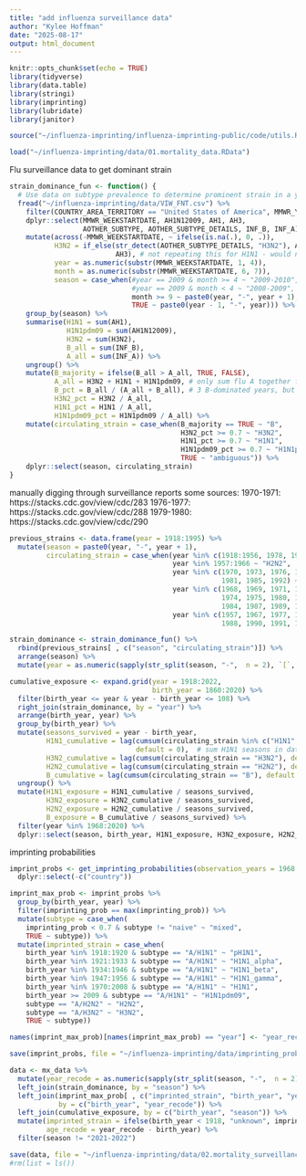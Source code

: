 ```yaml
---
title: "add influenza surveillance data"
author: "Kylee Hoffman"
date: "2025-08-17"
output: html_document
---
```


```r
knitr::opts_chunk$set(echo = TRUE)
library(tidyverse)
library(data.table)
library(stringi)
library(imprinting)
library(lubridate)
library(janitor)
```

```r
source("~/influenza-imprinting/influenza-imprinting-public/code/utils.R")

load("~/influenza-imprinting/data/01.mortality_data.RData")
```

Flu surveillance data to get dominant strain
```r
strain_dominance_fun <- function() {
  # Use data on subtype prevalence to determine prominent strain in a year
  fread("~/influenza-imprinting/data/VIW_FNT.csv") %>%
    filter(COUNTRY_AREA_TERRITORY == "United States of America", MMWR_YEAR <= 2022) %>%
    dplyr::select(MMWR_WEEKSTARTDATE, AH1N12009, AH1, AH3, 
                  AOTHER_SUBTYPE, AOTHER_SUBTYPE_DETAILS, INF_B, INF_A) %>%
    mutate(across(-MMWR_WEEKSTARTDATE, ~ ifelse(is.na(.), 0, .)),
           H3N2 = if_else(str_detect(AOTHER_SUBTYPE_DETAILS, "H3N2"), AH3 + AOTHER_SUBTYPE,
                          AH3), # not repeating this for H1N1 - would not change anything
           year = as.numeric(substr(MMWR_WEEKSTARTDATE, 1, 4)),
           month = as.numeric(substr(MMWR_WEEKSTARTDATE, 6, 7)),
           season = case_when(#year == 2009 & month >= 4 ~ "2009-2010",
                              #year == 2009 & month < 4 ~ "2008-2009",
                              month >= 9 ~ paste0(year, "-", year + 1),
                              TRUE ~ paste0(year - 1, "-", year))) %>%
    group_by(season) %>%
    summarise(H1N1 = sum(AH1),
              H1N1pdm09 = sum(AH1N12009),
              H3N2 = sum(H3N2),
              B_all = sum(INF_B),
              A_all = sum(INF_A)) %>% 
    ungroup() %>%
    mutate(B_majority = ifelse(B_all > A_all, TRUE, FALSE),
           A_all = H3N2 + H1N1 + H1N1pdm09, # only sum flu A together for denom. when B is not dominant 
           B_pct = B_all / (A_all + B_all), # 3 B-dominated years, but only counting 2020-2021
           H3N2_pct = H3N2 / A_all,
           H1N1_pct = H1N1 / A_all,
           H1N1pdm09_pct = H1N1pdm09 / A_all) %>%
    mutate(circulating_strain = case_when(B_majority == TRUE ~ "B",
                                          H3N2_pct >= 0.7 ~ "H3N2",
                                          H1N1_pct >= 0.7 ~ "H1N1",
                                          H1N1pdm09_pct >= 0.7 ~ "H1N1pdm09",
                                          TRUE ~ "ambiguous")) %>%
    dplyr::select(season, circulating_strain)
}
```

manually digging through surveillance reports
some sources: 1970-1971: https://stacks.cdc.gov/view/cdc/283
1976-1977: https://stacks.cdc.gov/view/cdc/288
1979-1980: https://stacks.cdc.gov/view/cdc/290
```r
previous_strains <- data.frame(year = 1918:1995) %>% 
  mutate(season = paste0(year, "-", year + 1),
         circulating_strain = case_when(year %in% c(1918:1956, 1978, 1986) ~ "H1N1",
                                        year %in% 1957:1966 ~ "H2N2",
                                        year %in% c(1970, 1973, 1976, 1979, 
                                                    1981, 1985, 1992) ~ "B",
                                        year %in% c(1968, 1969, 1971, 1972,
                                                    1974, 1975, 1980, 1982,
                                                    1984, 1987, 1989, 1993, 1994) ~ "H3N2",
                                        year %in% c(1957, 1967, 1977, 1983, 
                                                    1988, 1990, 1991, 1995) ~ "ambiguous"))
```

```r
strain_dominance <- strain_dominance_fun() %>% 
  rbind(previous_strains[ , c("season", "circulating_strain")]) %>% 
  arrange(season) %>% 
  mutate(year = as.numeric(sapply(str_split(season, "-",  n = 2), `[`, 1)))
```


```r
cumulative_exposure <- expand.grid(year = 1918:2022, 
                                   birth_year = 1860:2020) %>% 
  filter(birth_year <= year & year - birth_year <= 108) %>% 
  right_join(strain_dominance, by = "year") %>% 
  arrange(birth_year, year) %>%
  group_by(birth_year) %>%
  mutate(seasons_survived = year - birth_year,
         H1N1_cumulative = lag(cumsum(circulating_strain %in% c("H1N1", "H1N1pdm09")), 
                               default = 0),  # sum H1N1 seasons in data
         H3N2_cumulative = lag(cumsum(circulating_strain == "H3N2"), default = 0),
         H2N2_cumulative = lag(cumsum(circulating_strain == "H2N2"), default = 0),
         B_cumulative = lag(cumsum(circulating_strain == "B"), default = 0)) %>%
  ungroup() %>% 
  mutate(H1N1_exposure = H1N1_cumulative / seasons_survived,
         H3N2_exposure = H3N2_cumulative / seasons_survived,
         H2N2_exposure = H2N2_cumulative / seasons_survived,
         B_exposure = B_cumulative / seasons_survived) %>% 
  filter(year %in% 1968:2020) %>% 
  dplyr::select(season, birth_year, H1N1_exposure, H3N2_exposure, H2N2_exposure, B_exposure)
```

imprinting probabilities
```r
imprint_probs <- get_imprinting_probabilities(observation_years = 1968:2022, countries = 'United States') %>%
  dplyr::select(-c("country"))

imprint_max_prob <- imprint_probs %>%
  group_by(birth_year, year) %>%
  filter(imprinting_prob == max(imprinting_prob)) %>%
  mutate(subtype = case_when(
    imprinting_prob < 0.7 & subtype != "naive" ~ "mixed",
    TRUE ~ subtype)) %>%
  mutate(imprinted_strain = case_when(
    birth_year %in% 1918:1920 & subtype == "A/H1N1" ~ "pH1N1",
    birth_year %in% 1921:1933 & subtype == "A/H1N1" ~ "H1N1_alpha",
    birth_year %in% 1934:1946 & subtype == "A/H1N1" ~ "H1N1_beta",
    birth_year %in% 1947:1956 & subtype == "A/H1N1" ~ "H1N1_gamma",
    birth_year %in% 1970:2008 & subtype == "A/H1N1" ~ "H1N1",
    birth_year >= 2009 & subtype == "A/H1N1" ~ "H1N1pdm09",
    subtype == "A/H2N2" ~ "H2N2",
    subtype == "A/H3N2" ~ "H3N2",
    TRUE ~ subtype))

names(imprint_max_prob)[names(imprint_max_prob) == "year"] <- "year_recode"

save(imprint_probs, file = "~/influenza-imprinting/data/imprinting_probabilities.RData")
```


```r
data <- mx_data %>%
  mutate(year_recode = as.numeric(sapply(str_split(season, "-",  n = 2), `[`, 1))) %>%  # first year of season
  left_join(strain_dominance, by = "season") %>% 
  left_join(imprint_max_prob[ , c("imprinted_strain", "birth_year", "year_recode")], 
            by = c("birth_year", "year_recode")) %>% 
  left_join(cumulative_exposure, by = c("birth_year", "season")) %>% 
  mutate(imprinted_strain = ifelse(birth_year < 1918, "unknown", imprinted_strain),
         age_recode = year_recode - birth_year) %>% 
  filter(season != "2021-2022")
```

```r
save(data, file = "~/influenza-imprinting/data/02.mortality_surveillance_data.RData")
#rm(list = ls())
```